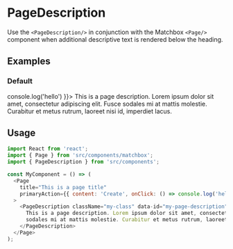 
<Meta title="Text|PageDescription" component={PageDescription} />

# PageDescription

Use the `<PageDescription/>` in conjunction with the Matchbox `<Page/>` component when additional
descriptive text is rendered below the heading.

## Examples

### Default

<Preview>
  <Page title="This is a page title" primaryAction={{ content: 'Create', onClick: () => console.log('hello') }}>
    <PageDescription className="my-class" data-id="my-page-description">
      This is a page description. Lorem ipsum dolor sit amet, consectetur adipiscing elit. Fusce
      sodales mi at mattis molestie. Curabitur et metus rutrum, laoreet nisi id, imperdiet lacus.
    </PageDescription>
  </Page>
</Preview>

## Usage

```js
import React from 'react';
import { Page } from 'src/components/matchbox';
import { PageDescription } from 'src/components';

const MyComponent = () => (
  <Page
    title="This is a page title"
    primaryAction={{ content: 'Create', onClick: () => console.log('hello') }}
  >
    <PageDescription className="my-class" data-id="my-page-description">
      This is a page description. Lorem ipsum dolor sit amet, consectetur adipiscing elit. Fusce
      sodales mi at mattis molestie. Curabitur et metus rutrum, laoreet nisi id, imperdiet lacus.
    </PageDescription>
  </Page>
);
```
